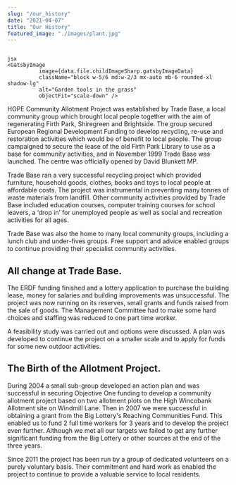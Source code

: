 ```yaml
---
slug: "/our_history"
date: "2021-04-07"
title: "Our History"
featured_image: "./images/plant.jpg"
---
```


```

jsx
<GatsbyImage
          image={data.file.childImageSharp.gatsbyImageData}
          className="block w-5/6 md:w-2/3 mx-auto mb-6 rounded-xl shadow-lg"
          alt="Garden tools in the grass"
          objectFit="scale-down" />
   ```

HOPE Community Allotment Project was established by Trade Base, a local community group which brought local people together with the aim of regenerating Firth Park, Shiregreen and Brightside. The group secured European Regional Development Funding to develop recycling, re-use and restoration activities which would be of benefit to local people. The group campaigned to secure the lease of the old Firth Park Library to use as a base for community activities, and in November 1999 Trade Base was launched. The centre was officially opened by David Blunkett MP.

Trade Base ran a very successful recycling project which provided furniture, household goods, clothes, books and toys to local people at affordable costs. The project was instrumental in preventing many tonnes of waste materials from landfill. Other community activities provided by Trade Base included education courses, computer training courses for school leavers, a ‘drop in’ for unemployed people as well as social and recreation activities for all ages.

Trade Base was also the home to many local community groups, including a lunch club and under-fives groups.  Free support and advice enabled groups to continue providing their specialist community activities.

## All change at Trade Base.

The ERDF funding finished and a lottery application to purchase the building lease, money for salaries and building improvements was unsuccessful. The project was now running on its reserves, small grants and funds raised from the sale of goods. The Management Committee had to make some hard choices and staffing was reduced to one part time worker.

A feasibility study was carried out and options were discussed. A plan was developed to continue the project on a smaller scale and to apply for funds for some new outdoor activities.



## The Birth of the Allotment Project.

During 2004 a small sub-group developed an action plan and was successful in securing Objective One funding to develop a community allotment project based on two allotment plots on the High Wincobank Allotment site on Windmill Lane. Then in 2007 we were successful in obtaining a grant from the Big Lottery's Reaching Communities Fund.  This enabled us to fund 2 full time workers for 3 years and to develop the project even further. Although we met all our targets we failed to get any further significant funding from the Big Lottery or other sources at the end of the three years.

Since 2011 the project has been run by a group of dedicated volunteers on a purely voluntary basis.  Their commitment and hard work as enabled the project to continue to provide a valuable service to local residents.
